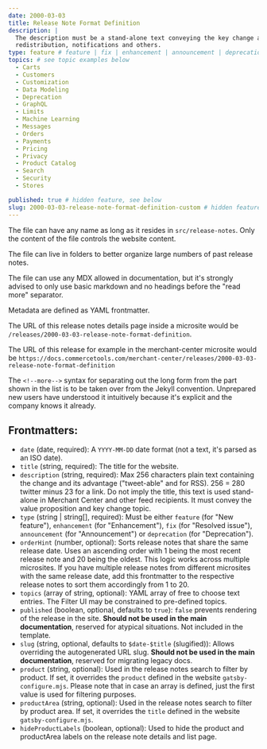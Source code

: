 ```yaml
---
date: 2000-03-03
title: Release Note Format Definition
description: |
  The description must be a stand-alone text conveying the key change and its advantages for external feed consumers,
  redistribution, notifications and others.
type: feature # feature | fix | enhancement | announcement | deprecation
topics: # see topic examples below
  - Carts
  - Customers
  - Customization
  - Data Modeling
  - Deprecation
  - GraphQL
  - Limits
  - Machine Learning
  - Messages
  - Orders
  - Payments
  - Pricing
  - Privacy
  - Product Catalog
  - Search
  - Security
  - Stores

published: true # hidden feature, see below
slug: 2000-03-03-release-note-format-definition-custom # hidden feature, see below
---
```


The file can have any name as long as it resides in `src/release-notes`. Only the content of the file controls the website content.

The file can live in folders to better organize large numbers of past release notes.

The file can use any MDX allowed in documentation, but it's strongly advised to only use basic markdown and no headings before the "read more" separator.

Metadata are defined as YAML frontmatter.

The URL of this release notes details page inside a microsite would be `/releases/2000-03-03-release-note-format-definition`.

The URL of this release for example in the merchant-center microsite would be `https://docs.commercetools.com/merchant-center/releases/2000-03-03-release-note-format-definition`

<!--more-->

The `<!--more-->` syntax for separating out the long form from the part shown in the list is to be taken over from the Jekyll convention. Unprepared new users have understood it intuitively because it's explicit and the company knows it already.

## Frontmatters:

- `date` (date, required): A `YYYY-MM-DD` date format (not a text, it's parsed as an ISO date).
- `title` (string, required): The title for the website.
- `description` (string, required): Max 256 characters plain text containing the change and its advantage ("tweet-able" and for RSS).
  256 = 280 twitter minus 23 for a link. Do not imply the title, this text is used stand-alone in Merchant Center and other feed recipients. It must convey the value proposition and key change topic.
- `type` (string | string[], required): Must be either `feature` (for "New feature"), `enhancement` (for "Enhancement"), `fix` (for "Resolved issue"), `announcement` (for "Announcement") or `deprecation` (for "Deprecation").
- `orderHint` (number, optional): Sorts release notes that share the same release date. Uses an ascending order with 1 being the most recent release note and 20 being the oldest. This logic works across multiple microsites. If you have multiple release notes from different microsites with the same release date, add this frontmatter to the respective release notes to sort them accordingly from 1 to 20.
- `topics` (array of string, optional): YAML array of free to choose text entries. The Filter UI may be constrained to pre-defined topics.
- `published` (boolean, optional, defaults to `true`): `false` prevents rendering of the release in the site. **Should not be used in the main documentation**, reserved for atypical situations. Not included in the template.
- `slug` (string, optional, defaults to `$date-$title` (slugified)): Allows overriding the autogenerated URL slug. **Should not be used in the main documentation**, reserved for migrating legacy docs.
- `product` (string, optional): Used in the release notes search to filter by product. If set, it overrides the `product` defined in the website `gatsby-configure.mjs`. Please note that in case an array is defined, just the first value is used for filtering purposes.
- `productArea` (string, optional): Used in the release notes search to filter by product area. If set, it overrides the `title` defined in the website `gatsby-configure.mjs`.
- `hideProductLabels` (boolean, optional): Used to hide the product and productArea labels on the release note details and list page.
